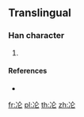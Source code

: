==Translingual==

===Han character===
{{Han char|rn=15|rad=冫|as=04|sn=6|four=|canj=IMOP|ids=⿰冫仓}}

# {{defn|Han|sort=冫04}}

====References====
* {{Han ref|kx=0131.291|dkj=|dj=|hdz=|uh=34C6|ud=13510|bh=|bd=}}

[[fr:㓆]]
[[pl:㓆]]
[[th:㓆]]
[[zh:㓆]]